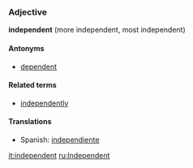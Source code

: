 ===Adjective===
'''independent''' (more independent, most independent)

====Antonyms====
*[[dependent]]

====Related terms====
*[[independently]]

====Translations====
*Spanish: [[independiente]]

[[it:independent]]
[[ru:Independent]]